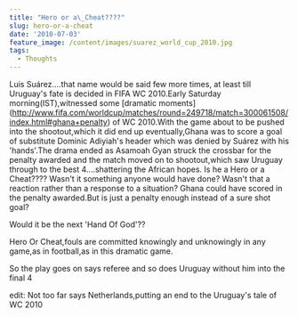 ```yaml
---
title: "Hero or a\_Cheat????"
slug: hero-or-a-cheat
date: '2010-07-03'
feature_image: /content/images/suarez_world_cup_2010.jpg
tags:
  - Thoughts
---
```

<ImageCard src="/content/images/suarez_world_cup_2010.jpg" alt="suarez_world_cup_2010" />

Luis Suárez....that name would be said few more times, at least till Uruguay's fate is decided in FIFA WC 2010.Early Saturday morning(IST),witnessed some \[dramatic moments\](http://www.fifa.com/worldcup/matches/round=249718/match=300061508/index.html#ghana+penalty) of WC 2010.With the game about to be pushed into the shootout,which it did end up eventually,Ghana was to score a goal of substitute Dominic Adiyiah's header which was denied by Suárez with his 'hands'.The drama ended as Asamoah Gyan struck the crossbar for the penalty awarded and the match moved on to shootout,which saw Uruguay through to the best 4....shattering the African hopes. Is he a Hero or a Cheat???? Wasn't it something anyone would have done? Wasn't that a reaction rather than a response to a situation? Ghana could have scored in the penalty awarded.But is just a penalty enough instead of a sure shot goal?

Would it be the next 'Hand Of God'??

Hero Or Cheat,fouls are committed knowingly and unknowingly in any game,as in football,as in this dramatic game.

So the play goes on says referee and so does Uruguay without him into the final 4

edit: Not too far says Netherlands,putting an end to the Uruguay's tale of WC 2010
